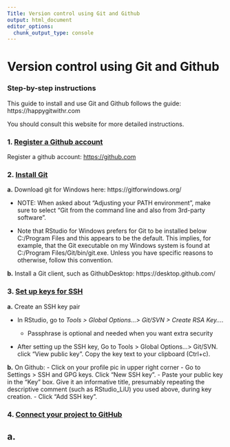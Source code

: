 ```yaml
---
Title: Version control using Git and Github
output: html_document
editor_options: 
  chunk_output_type: console
---
```


# Version control using Git and Github

### Step-by-step instructions

This guide to install and use Git and Github follows the guide: https://happygitwithr.com

You should consult this website for more detailed instructions.

### 1. [Register a Github account](https://happygitwithr.com/github-acct)

Register a github account: [https://github.com](https://github.com/)

### 2. [Install Git](https://happygitwithr.com/install-git)

**a.** Download git for Windows here: https://gitforwindows.org/

-   NOTE: When asked about "Adjusting your PATH environment", make sure to select "Git from the command line and also from 3rd-party software".

-   Note that RStudio for Windows prefers for Git to be installed below C:/Program Files and this appears to be the default. This implies, for example, that the Git executable on my Windows system is found at C:/Program Files/Git/bin/git.exe. Unless you have specific reasons to otherwise, follow this convention.

**b.** Install a Git client, such as GithubDesktop: https://desktop.github.com/

### 3. [Set up keys for SSH](https://happygitwithr.com/ssh-keys#ssh-keys)

**a.** Create an SSH key pair

-   In RStudio, go to *Tools \> Global Options...\> Git/SVN \> Create RSA Key...*.

    -   Passphrase is optional and needed when you want extra security

-   After setting up the SSH key, Go to Tools \> Global Options...\> Git/SVN. click "View public key". Copy the key text to your clipboard (Ctrl+c).

**b.** On Github:
-   Click on your profile pic in upper right corner
-   Go to Settings \> SSH and GPG keys. Click "New SSH key". 
-   Paste your public key in the "Key" box. Give it an informative title, presumably repeating the descriptive comment (such as RStudio_LiU) you used above, during key creation. 
-   Click "Add SSH key".

### 4. [Connect your project to GitHub](https://happygitwithr.com/push-pull-github)
  
**a.** 
-   